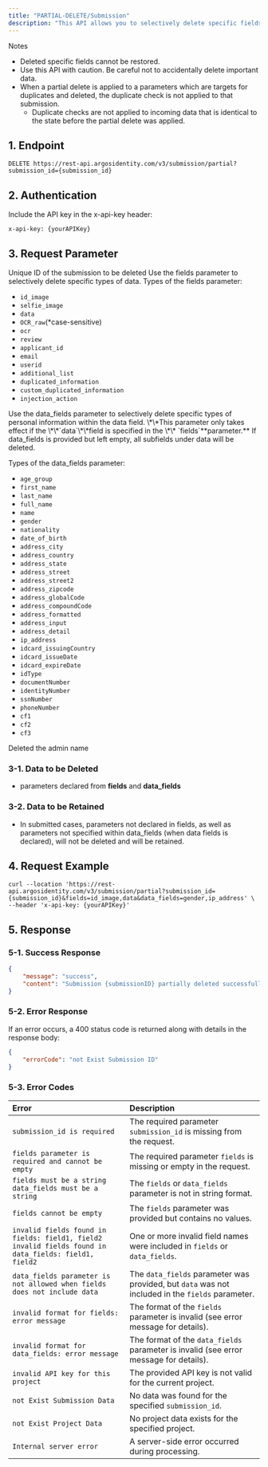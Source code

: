 ```yaml
---
title: "PARTIAL-DELETE/Submission"
description: "This API allows you to selectively delete specific fields from a single submission data. Unlike complete deletion, you can preserve necessary data while removing only sensitive information, enabling flexible use according to your company's internal policies."
---
```


<Warning>
  Notes

  - Deleted specific fields cannot be restored.
  - Use this API with caution. Be careful not to accidentally delete important data.
  - When a partial delete is applied to a parameters which are targets for duplicates and deleted, the duplicate check is not applied to that submission.
    - Duplicate checks are not applied to incoming data that is identical to the state before the partial delete was applied.
</Warning>

## 1. Endpoint

```text PARTIAL-DELETE/Submission
DELETE https://rest-api.argosidentity.com/v3/submission/partial?submission_id={submission_id}
```

## 2. Authentication

Include the API key in the x-api-key header:

```text x-api-key
x-api-key: {yourAPIKey}
```

## 3. Request Parameter

<ResponseField name="submissionId" type="string" required="true">
  Unique ID of the submission to be deleted
</ResponseField>

<ResponseField name="fields" type="string" required="true">
  Use the fields parameter to selectively delete specific types of data.
  Types of the fields parameter:

  - `id_image`
  - `selfie_image`
  - `data`
  - `OCR_raw`(\*case-sensitive)
  - `ocr`
  - `review`
  - `applicant_id`
  - `email`
  - `userid`
  - `additional_list`
  - `duplicated_information`
  - `custom_duplicated_information`
  - `injection_action`
</ResponseField>

<ResponseField name="data_fields" type="string">
  Use the data_fields parameter to selectively delete specific types of personal information within the data field. \*\*This parameter only takes effect if the \*\*`data`\*\*field is specified in the \*\* `fields`**parameter.**  If data_fields is provided but left empty, all subfields under data will be deleted.

  Types of the data_fields parameter:

  - `age_group`
  - `first_name`
  - `last_name`
  - `full_name`
  - `name`
  - `gender`
  - `nationality`
  - `date_of_birth`
  - `address_city`
  - `address_country`
  - `address_state`
  - `address_street`
  - `address_street2`
  - `address_zipcode`
  - `address_globalCode`
  - `address_compoundCode`
  - `address_formatted`
  - `address_input`
  - `address_detail`
  - `ip_address`
  - `idcard_issuingCountry`
  - `idcard_issueDate`
  - `idcard_expireDate`
  - `idType`
  - `documentNumber`
  - `identityNumber`
  - `ssnNumber`
  - `phoneNumber`
  - `cf1`
  - `cf2`
  - `cf3`
</ResponseField>

<ResponseField name="admin_name" type="string">
  Deleted the admin name
</ResponseField>

### 3-1. Data to be Deleted

- parameters declared from **fields** and **data_fields**

### 3-2. Data to be Retained

- In submitted cases, parameters not declared in fields, as well as parameters not specified within data_fields (when data fields is declared), will not be deleted and will be retained.

## 4. Request Example

```curl PARTIAL-DELETE/Submission
curl --location 'https://rest-api.argosidentity.com/v3/submission/partial?submission_id={submission_id}&fields=id_image,data&data_fields=gender,ip_address' \ --header 'x-api-key: {yourAPIKey}'
```

## 5. Response

### 5-1. Success Response

```result.json
{
	"message": "success",
	"content": "Submission {submissionID} partially deleted successfully."
}
```

### 5-2. Error Response

If an error occurs, a 400 status code is returned along with details in the response body:

```json error.json
{
    "errorCode": "not Exist Submission ID"
}
```

### 5-3. Error Codes

| **Error**                                                                                                   | **Description**                                                                                  |
| :---------------------------------------------------------------------------------------------------------- | :----------------------------------------------------------------------------------------------- |
| `submission_id is required`                                                                                 | The required parameter `submission_id` is missing from the request.                              |
| `fields parameter is required and cannot be empty`                                                          | The required parameter `fields` is missing or empty in the request.                              |
| `fields must be a string`<br />`data_fields must be a string`                                               | The `fields` or `data_fields` parameter is not in string format.                                 |
| `fields cannot be empty`                                                                                    | The `fields` parameter was provided but contains no values.                                      |
| `invalid fields found in fields: field1, field2`<br />`invalid fields found in data_fields: field1, field2` | One or more invalid field names were included in `fields` or `data_fields`.                      |
| `data_fields parameter is not allowed when fields does not include data`                                    | The `data_fields` parameter was provided, but `data` was not included in the `fields` parameter. |
| `invalid format for fields: error message`                                                                  | The format of the `fields` parameter is invalid (see error message for details).                 |
| `invalid format for data_fields: error message`                                                             | The format of the `data_fields` parameter is invalid (see error message for details).            |
| `invalid API key for this project`                                                                          | The provided API key is not valid for the current project.                                       |
| `not Exist Submission Data`                                                                                 | No data was found for the specified `submission_id`.                                             |
| `not Exist Project Data`                                                                                    | No project data exists for the specified project.                                                |
| `Internal server error`                                                                                     | A server-side error occurred during processing.                                                  |
